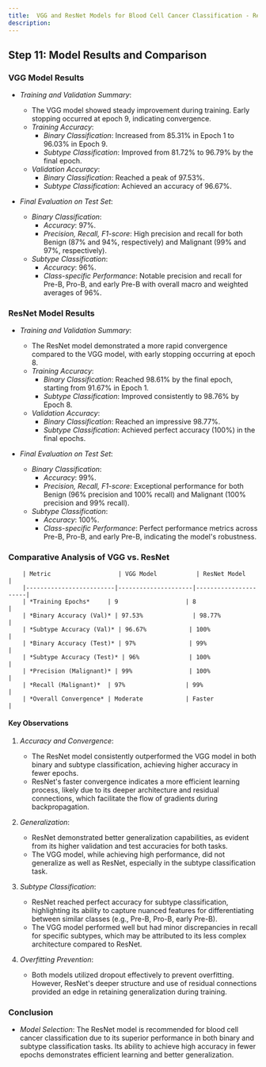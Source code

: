 ```yaml
---
title:  VGG and ResNet Models for Blood Cell Cancer Classification - Results and Comparison
description:
---
```



## Step 11: Model Results and Comparison

### VGG Model Results

- *Training and Validation Summary*:
  - The VGG model showed steady improvement during training. Early stopping occurred at epoch 9, indicating convergence.
  - *Training Accuracy*:
    - *Binary Classification*: Increased from 85.31% in Epoch 1 to 96.03% in Epoch 9.
    - *Subtype Classification*: Improved from 81.72% to 96.79% by the final epoch.
  - *Validation Accuracy*:
    - *Binary Classification*: Reached a peak of 97.53%.
    - *Subtype Classification*: Achieved an accuracy of 96.67%.

- *Final Evaluation on Test Set*:
  - *Binary Classification*:
    - *Accuracy*: 97%.
    - *Precision, Recall, F1-score*: High precision and recall for both Benign (87% and 94%, respectively) and Malignant (99% and 97%, respectively).
  - *Subtype Classification*:
    - *Accuracy*: 96%.
    - *Class-specific Performance*: Notable precision and recall for Pre-B, Pro-B, and early Pre-B with overall macro and weighted averages of 96%.

### ResNet Model Results

- *Training and Validation Summary*:
  - The ResNet model demonstrated a more rapid convergence compared to the VGG model, with early stopping occurring at epoch 8.
  - *Training Accuracy*:
    - *Binary Classification*: Reached 98.61% by the final epoch, starting from 91.67% in Epoch 1.
    - *Subtype Classification*: Improved consistently to 98.76% by Epoch 8.
  - *Validation Accuracy*:
    - *Binary Classification*: Reached an impressive 98.77%.
    - *Subtype Classification*: Achieved perfect accuracy (100%) in the final epochs.

- *Final Evaluation on Test Set*:
  - *Binary Classification*:
    - *Accuracy*: 99%.
    - *Precision, Recall, F1-score*: Exceptional performance for both Benign (96% precision and 100% recall) and Malignant (100% precision and 99% recall).
  - *Subtype Classification*:
    - *Accuracy*: 100%.
    - *Class-specific Performance*: Perfect performance metrics across Pre-B, Pro-B, and early Pre-B, indicating the model's robustness.

### Comparative Analysis of VGG vs. ResNet

        | Metric                   | VGG Model           | ResNet Model         |
        |-------------------------|---------------------|----------------------|
        | *Training Epochs*     | 9                   | 8                    |
        | *Binary Accuracy (Val)* | 97.53%              | 98.77%               |
        | *Subtype Accuracy (Val)* | 96.67%            | 100%                 |
        | *Binary Accuracy (Test)* | 97%               | 99%                  |
        | *Subtype Accuracy (Test)* | 96%              | 100%                 |
        | *Precision (Malignant)* | 99%                | 100%                 |
        | *Recall (Malignant)*  | 97%                 | 99%                  |
        | *Overall Convergence* | Moderate            | Faster               |

#### Key Observations

1. *Accuracy and Convergence*:
   - The ResNet model consistently outperformed the VGG model in both binary and subtype classification, achieving higher accuracy in fewer epochs.
   - ResNet's faster convergence indicates a more efficient learning process, likely due to its deeper architecture and residual connections, which facilitate the flow of gradients during backpropagation.

2. *Generalization*:
   - ResNet demonstrated better generalization capabilities, as evident from its higher validation and test accuracies for both tasks.
   - The VGG model, while achieving high performance, did not generalize as well as ResNet, especially in the subtype classification task.

3. *Subtype Classification*:
   - ResNet reached perfect accuracy for subtype classification, highlighting its ability to capture nuanced features for differentiating between similar classes (e.g., Pre-B, Pro-B, early Pre-B).
   - The VGG model performed well but had minor discrepancies in recall for specific subtypes, which may be attributed to its less complex architecture compared to ResNet.

4. *Overfitting Prevention*:
   - Both models utilized dropout effectively to prevent overfitting. However, ResNet's deeper structure and use of residual connections provided an edge in retaining generalization during training.

### Conclusion

- *Model Selection*: The ResNet model is recommended for blood cell cancer classification due to its superior performance in both binary and subtype classification tasks. Its ability to achieve high accuracy in fewer epochs demonstrates efficient learning and better generalization.
